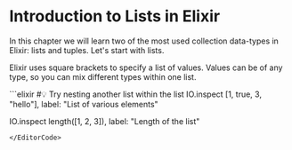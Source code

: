 
# Introduction to Lists in Elixir

In this chapter we will learn two of the most used collection data-types in Elixir: lists and tuples. Let's start with lists.

Elixir uses square brackets to specify a list of values. Values can be of any type, so you can mix different types within one list.

<EditorCode>
```elixir
#💡 Try nesting another list within the list
IO.inspect [1, true, 3, "hello"], label: "List of various elements"

IO.inspect length([1, 2, 3]), label: "Length of the list"
```
</EditorCode>
